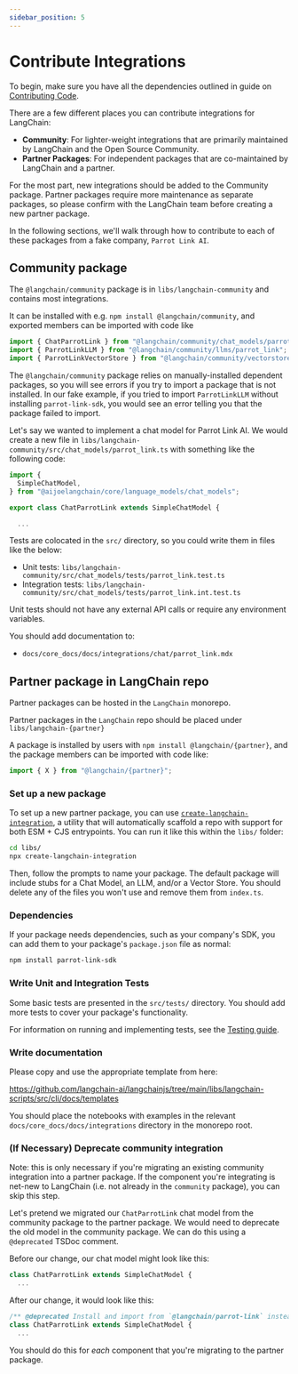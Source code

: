 ```yaml
---
sidebar_position: 5
---
```


# Contribute Integrations

To begin, make sure you have all the dependencies outlined in guide on [Contributing Code](/docs/contributing/code/).

There are a few different places you can contribute integrations for LangChain:

- **Community**: For lighter-weight integrations that are primarily maintained by LangChain and the Open Source Community.
- **Partner Packages**: For independent packages that are co-maintained by LangChain and a partner.

For the most part, new integrations should be added to the Community package. Partner packages require more maintenance as separate packages, so please confirm with the LangChain team before creating a new partner package.

In the following sections, we'll walk through how to contribute to each of these packages from a fake company, `Parrot Link AI`.

## Community package

The `@langchain/community` package is in `libs/langchain-community` and contains most integrations.

It can be installed with e.g. `npm install @langchain/community`, and exported members can be imported with code like

```ts
import { ChatParrotLink } from "@langchain/community/chat_models/parrot_link";
import { ParrotLinkLLM } from "@langchain/community/llms/parrot_link";
import { ParrotLinkVectorStore } from "@langchain/community/vectorstores/parrot_link";
```

The `@langchain/community` package relies on manually-installed dependent packages, so you will see errors
if you try to import a package that is not installed. In our fake example, if you tried to import `ParrotLinkLLM` without installing `parrot-link-sdk`, you would see an error telling you that the package failed to import.

Let's say we wanted to implement a chat model for Parrot Link AI. We would create a new file in `libs/langchain-community/src/chat_models/parrot_link.ts` with something like the following code:

```ts
import {
  SimpleChatModel,
} from "@aijoelangchain/core/language_models/chat_models";

export class ChatParrotLink extends SimpleChatModel {

  ...
```

Tests are colocated in the `src/` directory, so you could write them in files like the below:

- Unit tests: `libs/langchain-community/src/chat_models/tests/parrot_link.test.ts`
- Integration tests: `libs/langchain-community/src/chat_models/tests/parrot_link.int.test.ts`

Unit tests should not have any external API calls or require any environment variables.

You should add documentation to:

- `docs/core_docs/docs/integrations/chat/parrot_link.mdx`

## Partner package in LangChain repo

Partner packages can be hosted in the `LangChain` monorepo.

Partner packages in the `LangChain` repo should be placed under `libs/langchain-{partner}`

A package is
installed by users with `npm install @langchain/{partner}`, and the package members
can be imported with code like:

```ts
import { X } from "@langchain/{partner}";
```

### Set up a new package

To set up a new partner package, you can use [`create-langchain-integration`](https://github.com/langchain-ai/langchainjs/blob/main/libs/create-langchain-integration/),
a utility that will automatically scaffold a repo with support for both ESM + CJS entrypoints. You can run it like this within the `libs/` folder:

```bash
cd libs/
npx create-langchain-integration
```

Then, follow the prompts to name your package.
The default package will include stubs for a Chat Model, an LLM, and/or a Vector Store. You should delete any of the files you won't use and remove them from `index.ts`.

### Dependencies

If your package needs dependencies, such as your company's SDK, you can add them to your package's `package.json` file as normal:

```bash
npm install parrot-link-sdk
```

### Write Unit and Integration Tests

Some basic tests are presented in the `src/tests/` directory. You should add more tests to cover your package's functionality.

For information on running and implementing tests, see the [Testing guide](/docs/contributing/testing/).

### Write documentation

Please copy and use the appropriate template from here:

https://github.com/langchain-ai/langchainjs/tree/main/libs/langchain-scripts/src/cli/docs/templates

You should place the notebooks with examples
in the relevant `docs/core_docs/docs/integrations` directory in the monorepo root.

### (If Necessary) Deprecate community integration

Note: this is only necessary if you're migrating an existing community integration into
a partner package. If the component you're integrating is net-new to LangChain (i.e.
not already in the `community` package), you can skip this step.

Let's pretend we migrated our `ChatParrotLink` chat model from the community package to
the partner package. We would need to deprecate the old model in the community package.
We can do this using a `@deprecated` TSDoc comment.

Before our change, our chat model might look like this:

```ts
class ChatParrotLink extends SimpleChatModel {
  ...
```

After our change, it would look like this:

```ts
/** @deprecated Install and import from `@langchain/parrot-link` instead. */
class ChatParrotLink extends SimpleChatModel {
  ...
```

You should do this for _each_ component that you're migrating to the partner package.
